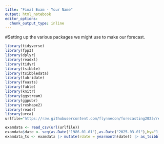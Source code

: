 ```yaml
---
title: "Final Exam - Your Name"
output: html_notebook
editor_options: 
  chunk_output_type: inline
---
```




#Setting up the various packages we might use to make our forecast. 
```r
library(tidyverse)
library(fpp3)
library(dplyr)
library(readxl)
library(tidyr)
library(tsibble)
library(tsibbledata)
library(lubridate)
library(feasts)
library(fable)
library(knitr)
library(ggstream)
library(ggpubr)
library(reshape2)
library(readr)
library(urca)
urlfile="https://raw.githubusercontent.com/flynnecon/forecasting2025/refs/heads/main/final/wti_exam.csv"
```

```r
examdata <- read_csv(url(urlfile))
examdata$date <- seq(as.Date("1986-01-01"),as.Date("2025-03-01"),by="1 month")
examdata_ts <- examdata |> mutate(rdate = yearmonth(date)) |> as_tsibble(index=rdate)
```
